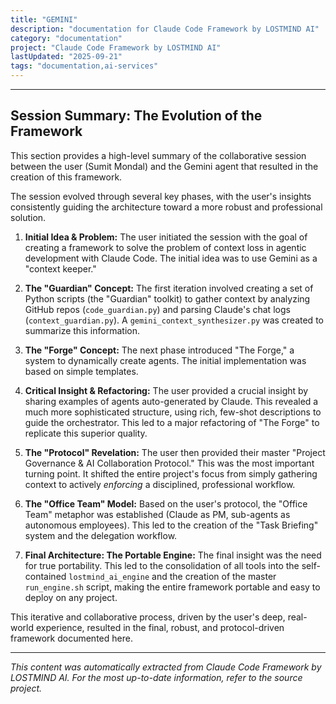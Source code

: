```yaml
---
title: "GEMINI"
description: "documentation for Claude Code Framework by LOSTMIND AI"
category: "documentation"
project: "Claude Code Framework by LOSTMIND AI"
lastUpdated: "2025-09-21"
tags: "documentation,ai-services"
---
```


---

## Session Summary: The Evolution of the Framework

This section provides a high-level summary of the collaborative session between the user (Sumit Mondal) and the Gemini agent that resulted in the creation of this framework.

The session evolved through several key phases, with the user's insights consistently guiding the architecture toward a more robust and professional solution.

1.  **Initial Idea & Problem:** The user initiated the session with the goal of creating a framework to solve the problem of context loss in agentic development with Claude Code. The initial idea was to use Gemini as a "context keeper."

2.  **The "Guardian" Concept:** The first iteration involved creating a set of Python scripts (the "Guardian" toolkit) to gather context by analyzing GitHub repos (`code_guardian.py`) and parsing Claude's chat logs (`context_guardian.py`). A `gemini_context_synthesizer.py` was created to summarize this information.

3.  **The "Forge" Concept:** The next phase introduced "The Forge," a system to dynamically create agents. The initial implementation was based on simple templates.

4.  **Critical Insight & Refactoring:** The user provided a crucial insight by sharing examples of agents auto-generated by Claude. This revealed a much more sophisticated structure, using rich, few-shot descriptions to guide the orchestrator. This led to a major refactoring of "The Forge" to replicate this superior quality.

5.  **The "Protocol" Revelation:** The user then provided their master "Project Governance & AI Collaboration Protocol." This was the most important turning point. It shifted the entire project's focus from simply gathering context to actively *enforcing* a disciplined, professional workflow.

6.  **The "Office Team" Model:** Based on the user's protocol, the "Office Team" metaphor was established (Claude as PM, sub-agents as autonomous employees). This led to the creation of the "Task Briefing" system and the delegation workflow.

7.  **Final Architecture: The Portable Engine:** The final insight was the need for true portability. This led to the consolidation of all tools into the self-contained `lostmind_ai_engine` and the creation of the master `run_engine.sh` script, making the entire framework portable and easy to deploy on any project.

This iterative and collaborative process, driven by the user's deep, real-world experience, resulted in the final, robust, and protocol-driven framework documented here.

---
*This content was automatically extracted from Claude Code Framework by LOSTMIND AI. For the most up-to-date information, refer to the source project.*
